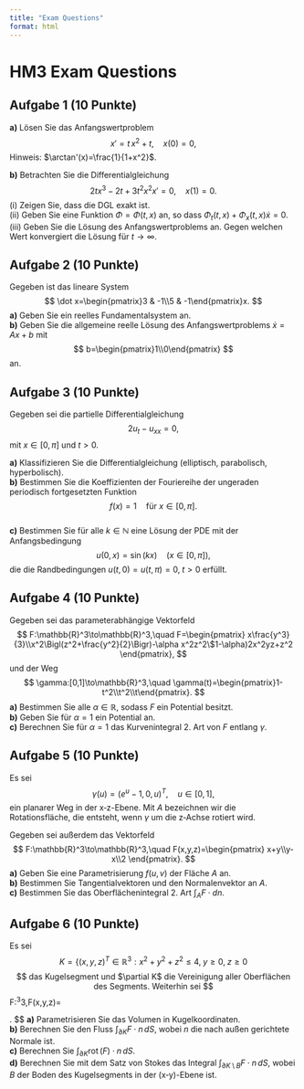 ```yaml
---
title: "Exam Questions"
format: html
---
```


# HM3 Exam Questions

## Aufgabe 1 (10 Punkte)

**a)** Lösen Sie das Anfangswertproblem  
$$
x' = t\,x^2 + t,\quad x(0)=0,
$$
Hinweis: $\arctan'(x)=\frac{1}{1+x^2}$.

**b)** Betrachten Sie die Differentialgleichung
$$
2tx^3-2t+3t^2x^2x'=0,\quad x(1)=0.
$$
(i) Zeigen Sie, dass die DGL exakt ist.  
(ii) Geben Sie eine Funktion $\Phi=\Phi(t,x)$ an, so dass $\Phi_t(t,x)+\Phi_x(t,x)\dot x=0$.  
(iii) Geben Sie die Lösung des Anfangswertproblems an. Gegen welchen Wert konvergiert die Lösung für $t \rightarrow \infty$.

## Aufgabe 2 (10 Punkte)

Gegeben ist das lineare System
$$
\dot x=\begin{pmatrix}3 & -1\\5 & -1\end{pmatrix}x.
$$
**a)** Geben Sie ein reelles Fundamentalsystem an.  
**b)** Geben Sie die allgemeine reelle Lösung des Anfangswertproblems $\dot x=Ax+b$ mit  
$$
b=\begin{pmatrix}1\\0\end{pmatrix}
$$
an.

## Aufgabe 3 (10 Punkte)

Gegeben sei die partielle Differentialgleichung
$$
2u_t-u_{xx}=0,
$$
mit $x\in[0,\pi]$ und $t>0$.

**a)** Klassifizieren Sie die Differentialgleichung (elliptisch, parabolisch, hyperbolisch).  
**b)** Bestimmen Sie die Koeffizienten der Fouriereihe der ungeraden periodisch fortgesetzten Funktion  
$$
f(x)=1\quad \text{für } x\in [0,\pi].
$$  
**c)** Bestimmen Sie für alle $k\in\mathbb{N}$ eine Lösung der PDE mit der Anfangsbedingung
$$
u(0,x)=\sin(kx)\quad (x\in[0,\pi]),
$$
die die Randbedingungen $u(t,0)=u(t,\pi)=0,\;t>0$ erfüllt.

## Aufgabe 4 (10 Punkte)

Gegeben sei das parameterabhängige Vektorfeld 
$$
F:\mathbb{R}^3\to\mathbb{R}^3,\quad F=\begin{pmatrix} x\frac{y^3}{3}\\x^2\Bigl(z^2+\frac{y^2}{2}\Bigr)-\alpha x^2z^2\$1-\alpha)2x^2yz+z^2 \end{pmatrix},
$$
und der Weg
$$
\gamma:[0,1]\to\mathbb{R}^3,\quad \gamma(t)=\begin{pmatrix}1-t^2\\t^2\\t\end{pmatrix}.
$$
**a)** Bestimmen Sie alle $\alpha\in\mathbb{R}$, sodass $F$ ein Potential besitzt.  
**b)** Geben Sie für $\alpha=1$ ein Potential an.  
**c)** Berechnen Sie für $\alpha=1$ das Kurvenintegral 2. Art von $F$ entlang $\gamma$.

## Aufgabe 5 (10 Punkte)

Es sei 
$$
\gamma(u)=(e^u-1,0,u)^T,\quad u\in[0,1],
$$
ein planarer Weg in der x‑z-Ebene. Mit $A$ bezeichnen wir die Rotationsfläche, die entsteht, wenn $\gamma$ um die z‑Achse rotiert wird.

Gegeben sei außerdem das Vektorfeld 
$$
F:\mathbb{R}^3\to\mathbb{R}^3,\quad F(x,y,z)=\begin{pmatrix} x+y\\y-x\\2 \end{pmatrix}.
$$
**a)** Geben Sie eine Parametrisierung $f(u,v)$ der Fläche $A$ an.  
**b)** Bestimmen Sie Tangentialvektoren und den Normalenvektor an $A$.  
**c)** Bestimmen Sie das Oberflächenintegral 2. Art $\int_A F\cdot dn$.

## Aufgabe 6 (10 Punkte)

Es sei 
$$
K=\{(x,y,z)^T\in\mathbb{R}^3 : x^2+y^2+z^2\leq4,\; y\geq0,\; z\geq0$$
$$
das Kugelsegment und $\partial K$ die Vereinigung aller Oberflächen des Segments.  
Weiterhin sei 
$$
F:\mathbb{R}^3\to\mathbb{R}^3,\quad F(x,y,z)=\begin{pmatrix} x-y\\x+y\\z+xy \end{pmatrix}.
$$
**a)** Parametrisieren Sie das Volumen in Kugelkoordinaten.  
**b)** Berechnen Sie den Fluss $\int_{\partial K}F\cdot n\,dS$, wobei $n$ die nach außen gerichtete Normale ist.  
**c)** Berechnen Sie $\int_{\partial K}\operatorname{rot}(F)\cdot n\,dS$.  
**d)** Berechnen Sie mit dem Satz von Stokes das Integral $\int_{\partial K\setminus B}F\cdot n\,dS$, wobei $B$ der Boden des Kugelsegments in der (x‑y)-Ebene ist.
